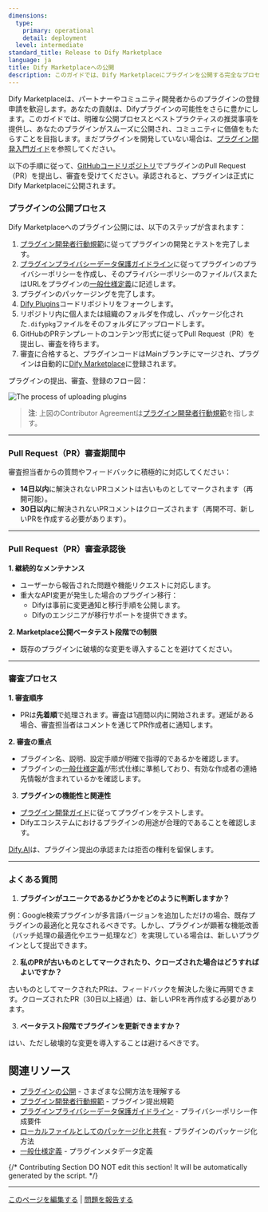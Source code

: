 ```yaml
---
dimensions:
  type:
    primary: operational
    detail: deployment
  level: intermediate
standard_title: Release to Dify Marketplace
language: ja
title: Dify Marketplaceへの公開
description: このガイドでは、Dify Marketplaceにプラグインを公開する完全なプロセスを詳細に説明します。PRの提出、審査プロセス、公開後のメンテナンスなど、主要なステップと注意事項を含みます。
---
```


Dify Marketplaceは、パートナーやコミュニティ開発者からのプラグインの登録申請を歓迎します。あなたの貢献は、Difyプラグインの可能性をさらに豊かにします。このガイドでは、明確な公開プロセスとベストプラクティスの推奨事項を提供し、あなたのプラグインがスムーズに公開され、コミュニティに価値をもたらすことを目指します。まだプラグインを開発していない場合は、[プラグイン開発入門ガイド](/plugin-dev-ja/0211-getting-started-dify-tool)を参照してください。

以下の手順に従って、[GitHubコードリポジトリ](https://github.com/langgenius/dify-plugins)でプラグインのPull Request（PR）を提出し、審査を受けてください。承認されると、プラグインは正式にDify Marketplaceに公開されます。

### プラグインの公開プロセス

Dify Marketplaceへのプラグイン公開には、以下のステップが含まれます：

1. [プラグイン開発者行動規範](/plugin-dev-ja/0312-contributor-covenant-code-of-conduct)に従ってプラグインの開発とテストを完了します。
2. [プラグインプライバシーデータ保護ガイドライン](/plugin-dev-ja/0312-privacy-protection-guidelines)に従ってプラグインのプライバシーポリシーを作成し、そのプライバシーポリシーのファイルパスまたはURLをプラグインの[一般仕様定義](/plugin-dev-ja/0411-general-specifications)に記述します。
3. プラグインのパッケージングを完了します。
4. [Dify Plugins](https://github.com/langgenius/dify-plugins)コードリポジトリをフォークします。
5. リポジトリ内に個人または組織のフォルダを作成し、パッケージ化された`.difypkg`ファイルをそのフォルダにアップロードします。
6. GitHubのPRテンプレートのコンテンツ形式に従ってPull Request（PR）を提出し、審査を待ちます。
7. 審査に合格すると、プラグインコードはMainブランチにマージされ、プラグインは自動的に[Dify Marketplace](https://marketplace.dify.ai/)に登録されます。

プラグインの提出、審査、登録のフロー図：

![The process of uploading plugins](https://assets-docs.dify.ai/2025/01/05df333acfaf662e99316432db23ba9f.png)

> **注**: 上図のContributor Agreementは[プラグイン開発者行動規範](/plugin-dev-ja/0312-contributor-covenant-code-of-conduct)を指します。

***

### Pull Request（PR）審査期間中

審査担当者からの質問やフィードバックに積極的に対応してください：

* **14日以内**に解決されないPRコメントは古いものとしてマークされます（再開可能）。
* **30日以内**に解決されないPRコメントはクローズされます（再開不可、新しいPRを作成する必要があります）。

***

### **Pull Request（PR）審査承認後**

**1. 継続的なメンテナンス**

* ユーザーから報告された問題や機能リクエストに対応します。
* 重大なAPI変更が発生した場合のプラグイン移行：
  * Difyは事前に変更通知と移行手順を公開します。
  * Difyのエンジニアが移行サポートを提供できます。

**2. Marketplace公開ベータテスト段階での制限**

* 既存のプラグインに破壊的な変更を導入することを避けてください。

***

### 審査プロセス

**1. 審査順序**

* PRは**先着順**で処理されます。審査は1週間以内に開始されます。遅延がある場合、審査担当者はコメントを通じてPR作成者に通知します。

**2. 審査の重点**

* プラグイン名、説明、設定手順が明確で指導的であるかを確認します。
* プラグインの[一般仕様定義](/plugin-dev-ja/0411-general-specifications)が形式仕様に準拠しており、有効な作成者の連絡先情報が含まれているかを確認します。

3. **プラグインの機能性と関連性**

* [プラグイン開発ガイド](/plugin-dev-ja/0111-getting-started-dify-plugin)に従ってプラグインをテストします。
* Difyエコシステムにおけるプラグインの用途が合理的であることを確認します。

[Dify.AI](https://dify.ai/)は、プラグイン提出の承認または拒否の権利を留保します。

***

### よくある質問

1. **プラグインがユニークであるかどうかをどのように判断しますか？**

例：Google検索プラグインが多言語バージョンを追加しただけの場合、既存プラグインの最適化と見なされるべきです。しかし、プラグインが顕著な機能改善（バッチ処理の最適化やエラー処理など）を実現している場合は、新しいプラグインとして提出できます。

2. **私のPRが古いものとしてマークされたり、クローズされた場合はどうすればよいですか？**

古いものとしてマークされたPRは、フィードバックを解決した後に再開できます。クローズされたPR（30日以上経過）は、新しいPRを再作成する必要があります。

3. **ベータテスト段階でプラグインを更新できますか？**

はい、ただし破壊的な変更を導入することは避けるべきです。

## 関連リソース

- [プラグインの公開](/plugin-dev-ja/0321-release-overview) - さまざまな公開方法を理解する
- [プラグイン開発者行動規範](/plugin-dev-ja/0312-contributor-covenant-code-of-conduct) - プラグイン提出規範
- [プラグインプライバシーデータ保護ガイドライン](/plugin-dev-ja/0312-privacy-protection-guidelines) - プライバシーポリシー作成要件
- [ローカルファイルとしてのパッケージ化と共有](/plugin-dev-ja/0322-release-by-file) - プラグインのパッケージ化方法
- [一般仕様定義](/plugin-dev-ja/0411-general-specifications) - プラグインメタデータ定義

{/*
Contributing Section
DO NOT edit this section!
It will be automatically generated by the script.
*/}

---

[このページを編集する](https://github.com/langgenius/dify-docs/edit/main/plugin-dev-ja/0322-release-to-dify-marketplace.mdx) | [問題を報告する](https://github.com/langgenius/dify-docs/issues/new?template=docs.yml)

